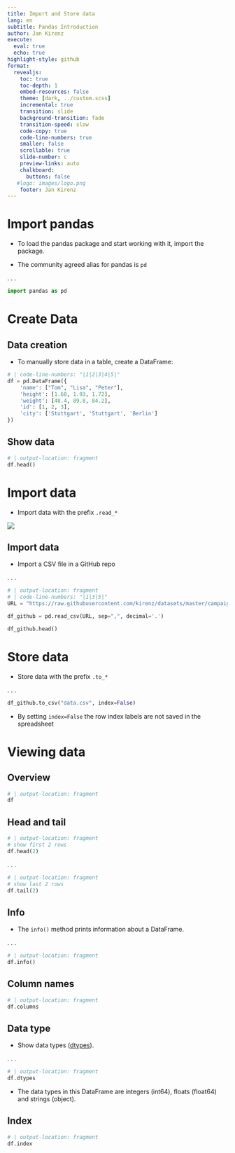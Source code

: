 ```yaml
---
title: Import and Store data
lang: en
subtitle: Pandas Introduction
author: Jan Kirenz
execute:
  eval: true
  echo: true
highlight-style: github
format:
  revealjs: 
    toc: true
    toc-depth: 1
    embed-resources: false
    theme: [dark, ../custom.scss]  
    incremental: true
    transition: slide
    background-transition: fade
    transition-speed: slow
    code-copy: true
    code-line-numbers: true
    smaller: false
    scrollable: true
    slide-number: c
    preview-links: auto
    chalkboard: 
      buttons: false
   #logo: images/logo.png
    footer: Jan Kirenz
---
```



# Import pandas

- To load the pandas package and start working with it, import the package. 

- The community agreed alias for pandas is `pd`

. . .

```python
import pandas as pd
```


# Create Data

## Data creation

- To manually store data in a table, create a DataFrame:

```python
# | code-line-numbers: "|1|2|3|4|5|"
df = pd.DataFrame({
    'name': ["Tom", "Lisa", "Peter"],
    'height': [1.68, 1.93, 1.72],
    'weight': [48.4, 89.8, 84.2],
    'id': [1, 2, 3],
    'city': ['Stuttgart', 'Stuttgart', 'Berlin']
})
```

## Show data

```python
# | output-location: fragment
df.head()
```

# Import data

- Import data with the prefix `.read_*`

![](https://pandas.pydata.org/docs/_images/02_io_readwrite.svg)


## Import data

- Import a CSV file in a GitHub repo 

. . .

```python
# | output-location: fragment
# | code-line-numbers: "|1|3|5|"
URL = "https://raw.githubusercontent.com/kirenz/datasets/master/campaign.csv"

df_github = pd.read_csv(URL, sep=",", decimal='.')

df_github.head()
```


# Store data

- Store data with the prefix `.to_*`

. . .

```python
df_github.to_csv("data.csv", index=False)
```

- By setting `index=False` the row index labels are not saved in the spreadsheet

# Viewing data

## Overview

```python
# | output-location: fragment
df
```

## Head and tail

```python
# | output-location: fragment
# show first 2 rows
df.head(2)
```

. . .

```python
# | output-location: fragment
# show last 2 rows
df.tail(2)
```


## Info

- The `info()` method prints information about a DataFrame.

. . .

```python
# | output-location: fragment
df.info()
```


## Column names

```python
# | output-location: fragment
df.columns
```

## Data type

- Show data types ([dtypes](https://pandas.pydata.org/docs/user_guide/basics.html#basics-dtypes)).

. . .

```python
# | output-location: fragment
df.dtypes
```

- The data types in this DataFrame are integers (int64), floats (float64) and strings (object).

## Index

```python
# | output-location: fragment
df.index
```

